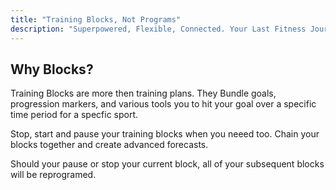 ```yaml
---
title: "Training Blocks, Not Programs"
description: "Superpowered, Flexible, Connected. Your Last Fitness Journal"
---
```


## Why Blocks?

Training Blocks are more then training plans. They Bundle goals, progression markers, and various tools you to hit your goal over a specific time period for a specfic sport.

Stop, start and pause your training blocks when you neeed too. Chain your blocks together and create advanced forecasts.

Should your pause or stop your current block, all of your subsequent blocks will be reprogramed.
